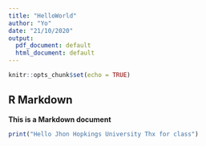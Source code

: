 ```yaml
---
title: "HelloWorld"
author: "Yo"
date: "21/10/2020"
output:
  pdf_document: default
  html_document: default
---
```


```r
knitr::opts_chunk$set(echo = TRUE)
```

## R Markdown

**This is a Markdown document**


```r
print("Hello Jhon Hopkings University Thx for class")
```
